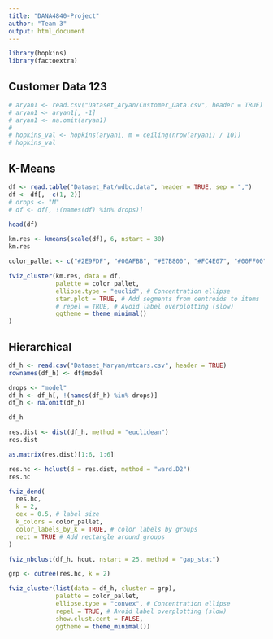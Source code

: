 ```yaml
---
title: "DANA4840-Project"
author: "Team 3"
output: html_document
---
```


```r
library(hopkins)
library(factoextra)
```

## Customer Data 123
```r
# aryan1 <- read.csv("Dataset_Aryan/Customer_Data.csv", header = TRUE)
# aryan1 <- aryan1[, -1]
# aryan1 <- na.omit(aryan1)
#
# hopkins_val <- hopkins(aryan1, m = ceiling(nrow(aryan1) / 10))
# hopkins_val
```

## K-Means
```r
df <- read.table("Dataset_Pat/wdbc.data", header = TRUE, sep = ",")
df <- df[, -c(1, 2)]
# drops <- "M"
# df <- df[, !(names(df) %in% drops)]

head(df)
```


```r
km.res <- kmeans(scale(df), 6, nstart = 30)
km.res
```


```r
color_pallet <- c("#2E9FDF", "#00AFBB", "#E7B800", "#FC4E07", "#00FF00", "pink", "lightblue", "purple")

fviz_cluster(km.res, data = df,
             palette = color_pallet,
             ellipse.type = "euclid", # Concentration ellipse
             star.plot = TRUE, # Add segments from centroids to items
             # repel = TRUE, # Avoid label overplotting (slow)
             ggtheme = theme_minimal()
)
```

## Hierarchical
```r
df_h <- read.csv("Dataset_Maryam/mtcars.csv", header = TRUE)
rownames(df_h) <- df$model

drops <- "model"
df_h <- df_h[, !(names(df_h) %in% drops)]
df_h <- na.omit(df_h)

df_h
```

```r
res.dist <- dist(df_h, method = "euclidean")
res.dist
```


```r
as.matrix(res.dist)[1:6, 1:6]
```


```r
res.hc <- hclust(d = res.dist, method = "ward.D2")
res.hc
```

```r
fviz_dend(
  res.hc,
  k = 2,
  cex = 0.5, # label size
  k_colors = color_pallet,
  color_labels_by_k = TRUE, # color labels by groups
  rect = TRUE # Add rectangle around groups
)
```

```r
fviz_nbclust(df_h, hcut, nstart = 25, method = "gap_stat")
```

```r
grp <- cutree(res.hc, k = 2)

fviz_cluster(list(data = df_h, cluster = grp),
             palette = color_pallet,
             ellipse.type = "convex", # Concentration ellipse
             repel = TRUE, # Avoid label overplotting (slow)
             show.clust.cent = FALSE,
             ggtheme = theme_minimal())
```
